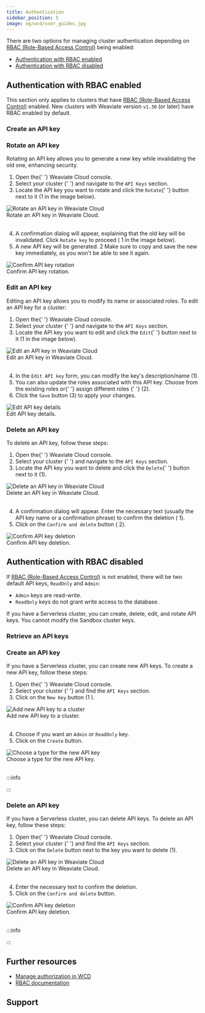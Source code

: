 ```yaml
---
title: Authentication
sidebar_position: 5
image: og/wcd/user_guides.jpg
---
```



There are two options for managing cluster authentication depending on [RBAC (Role-Based Access Control)](/weaviate/configuration/rbac/index.mdx) being enabled:
- [Authentication with RBAC enabled](#authentication-with-rbac-enabled)
- [Authentication with RBAC disabled](#authentication-with-rbac-disabled)

## Authentication with RBAC enabled

This section only applies to clusters that have [RBAC (Role-Based Access Control)](/weaviate/configuration/rbac/index.mdx) enabled. New clusters with Weaviate version `v1.30` (or later) have RBAC enabled by default.

### Create an API key


<CreateAPIKeys />

### Rotate an API key

Rotating an API key allows you to generate a new key while invalidating the old one, enhancing security.


<div class="row">
  <div class="col col--4">
    <ol>
      <li>
        Open the{' '}
        <Link to="https://console.weaviate.cloud">Weaviate Cloud console</Link>.
      </li>
      <li>
        <Link to="/cloud/manage-clusters/status#select-your-cluster">
          Select your cluster
        </Link>{' '}
        and navigate to the <code>API Keys</code> section.
      </li>
      <li>
        Locate the API key you want to rotate and click the <code>Rotate</code>{' '}
        button next to it (<span class="callout">1</span> in the image below).
      </li>
    </ol>
  </div>
  <div class="col col--8">
    <div class="card">
      <div class="card__image">
        <img src={RotateAPIKey} alt="Rotate an API key in Weaviate Cloud" />
      </div>
      <div class="card__body">Rotate an API key in Weaviate Cloud.</div>
    </div>
  </div>
</div>
<br />

<div class="row">
  <div class="col col--4">
    <ol start="4">
      <li>
        A confirmation dialog will appear, explaining that the old key will be
        invalidated. Click <code>Rotate key</code> to proceed (
        <span class="callout">1</span> in the image below).
      </li>
      <li>
        A new API key will be generated. <span class="callout">2</span> Make
        sure to copy and save the new key immediately, as you won't be able to
        see it again.
      </li>
    </ol>
  </div>
  <div class="col col--8">
    <div class="card">
      <div class="card__image">
        <img src={RotateAPIKeyConfirm} alt="Confirm API key rotation" />
      </div>
      <div class="card__body">Confirm API key rotation.</div>
    </div>
  </div>
</div>

### Edit an API key

Editing an API key allows you to modify its name or associated roles. To edit an API key for a cluster:


<div class="row">
  <div class="col col--4">
    <ol>
      <li>
        Open the{' '}
        <Link to="https://console.weaviate.cloud">Weaviate Cloud console</Link>.
      </li>
      <li>
        <Link to="/cloud/manage-clusters/status#select-your-cluster">
          Select your cluster
        </Link>{' '}
        and navigate to the <code>API Keys</code> section.
      </li>
      <li>
        Locate the API key you want to edit and click the <code>Edit</code>{' '}
        button next to it (<span class="callout">1</span> in the image below).
      </li>
    </ol>
  </div>
  <div class="col col--8">
    <div class="card">
      <div class="card__image">
        <img src={EditAPIKey} alt="Edit an API key in Weaviate Cloud" />
      </div>
      <div class="card__body">Edit an API key in Weaviate Cloud.</div>
    </div>
  </div>
</div>
<br />

<div class="row">
  <div class="col col--4">
    <ol start="4">
      <li>
        In the <code>Edit API key</code> form, you can modify the key's
        description/name (<span class="callout">1</span>).
      </li>
      <li>
        You can also update the roles associated with this API key. Choose from
        the existing roles or{' '}
        <Link to="/cloud/manage-clusters/authorization">
          assign different roles
        </Link>{' '}
        (<span class="callout">2</span>).
      </li>
      <li>
        Click the <code>Save</code> button (<span class="callout">3</span>) to
        apply your changes.
      </li>
    </ol>
  </div>
  <div class="col col--8">
    <div class="card">
      <div class="card__image">
        <img src={EditAPIKeyForm} alt="Edit API key details" />
      </div>
      <div class="card__body">Edit API key details.</div>
    </div>
  </div>
</div>

### Delete an API key

To delete an API key, follow these steps:


<div class="row">
  <div class="col col--4">
    <ol>
      <li>
        Open the{' '}
        <Link to="https://console.weaviate.cloud">Weaviate Cloud console</Link>.
      </li>
      <li>
        <Link to="/cloud/manage-clusters/status#select-your-cluster">
          Select your cluster
        </Link>{' '}
        and navigate to the <code>API Keys</code> section.
      </li>
      <li>
        Locate the API key you want to delete and click the <code>Delete</code>{' '}
        button next to it (<span class="callout">1</span>).
      </li>
    </ol>
  </div>
  <div class="col col--8">
    <div class="card">
      <div class="card__image">
        <img src={DeleteAPIKeyRBAC} alt="Delete an API key in Weaviate Cloud" />
      </div>
      <div class="card__body">Delete an API key in Weaviate Cloud.</div>
    </div>
  </div>
</div>
<br />


<div class="row">
  <div class="col col--4">
    <ol start="4">
      <li>
        A confirmation dialog will appear. Enter the necessary text (usually the
        API key name or a confirmation phrase) to confirm the deletion (
        <span class="callout">1</span>).
      </li>
      <li>
        Click on the <code>Confirm and delete</code> button (
        <span class="callout">2</span>).
      </li>
    </ol>
  </div>
  <div class="col col--8">
    <div class="card">
      <div class="card__image">
        <img src={DeleteAPIKeyConfirmRBAC} alt="Confirm API key deletion" />
      </div>
      <div class="card__body">Confirm API key deletion.</div>
    </div>
  </div>
</div>

## Authentication with RBAC disabled

If [RBAC (Role-Based Access Control)](/weaviate/configuration/rbac/index.mdx) is not enabled, there will be two default API keys, `ReadOnly` and `Admin`:

- `Admin` keys are read-write.
- `ReadOnly` keys do not grant write access to the database.

If you have a Serverless cluster, you can create, delete, edit, and rotate API keys. You cannot modify the Sandbox cluster keys.

### Retrieve an API keys


<RetrieveAPIKeys />

### Create an API key

If you have a Serverless cluster, you can create new API keys. To create a new API key, follow these steps:


<div class="row">
  <div class="col col--4">
    <ol>
      <li>
        Open the{' '}
        <Link to="https://console.weaviate.cloud">Weaviate Cloud console</Link>.
      </li>
      <li>
        <Link to="/cloud/manage-clusters/status#select-your-cluster">
          Select your cluster
        </Link>{' '}
        and find the <code>API Keys</code> section.
      </li>
      <li>
        Click on the <code>New Key</code> button (<span class="callout">1</span>
        ).
      </li>
    </ol>
  </div>
  <div class="col col--8">
    <div class="card">
      <div class="card__image">
        <img src={NewAPIKey} alt="Add new API key to a cluster" />
      </div>
      <div class="card__body">Add new API key to a cluster.</div>
    </div>
  </div>
</div>
<br />


<div class="row">
  <div class="col col--4">
    <ol start="4">
      <li>
        Choose if you want an <code>Admin</code> or <code>ReadOnly</code> key.
      </li>
      <li>
        Click on the <code>Create</code> button.
      </li>
    </ol>
  </div>
  <div class="col col--8">
    <div class="card">
      <div class="card__image">
        <img src={NewAPIKeyConfirm} alt="Choose a type for the new API key" />
      </div>
      <div class="card__body">Choose a type for the new API key.</div>
    </div>
  </div>
</div>
<br />

:::info

<RestartTheCluster />

:::

### Delete an API key

If you have a Serverless cluster, you can delete API keys. To delete an API key, follow these steps:


<div class="row">
  <div class="col col--4">
    <ol>
      <li>
        Open the{' '}
        <Link to="https://console.weaviate.cloud">Weaviate Cloud console</Link>.
      </li>
      <li>
        <Link to="/cloud/manage-clusters/status#select-your-cluster">
          Select your cluster
        </Link>{' '}
        and find the <code>API Keys</code> section.
      </li>
      <li>
        Click on the <code>Delete</code> button next to the key you want to
        delete (<span class="callout">1</span>).
      </li>
    </ol>
  </div>
  <div class="col col--8">
    <div class="card">
      <div class="card__image">
        <img src={DeleteAPIKey} alt="Delete an API key in Weaviate Cloud" />
      </div>
      <div class="card__body">Delete an API key in Weaviate Cloud.</div>
    </div>
  </div>
</div>
<br />


<div class="row">
  <div class="col col--4">
    <ol start="4">
      <li>Enter the necessary text to confirm the deletion.</li>
      <li>
        Click on the <code>Confirm and delete</code> button.
      </li>
    </ol>
  </div>
  <div class="col col--8">
    <div class="card">
      <div class="card__image">
        <img src={DeleteAPIKeyConfirm} alt="Confirm API key deletion" />
      </div>
      <div class="card__body">Confirm API key deletion.</div>
    </div>
  </div>
</div>
<br />

:::info

<RestartTheCluster />

:::

## Further resources

- [Manage authorization in WCD](./authorization.mdx)
- [RBAC documentation](/weaviate/configuration/rbac/index.mdx)

## Support


<SupportAndTrouble />
